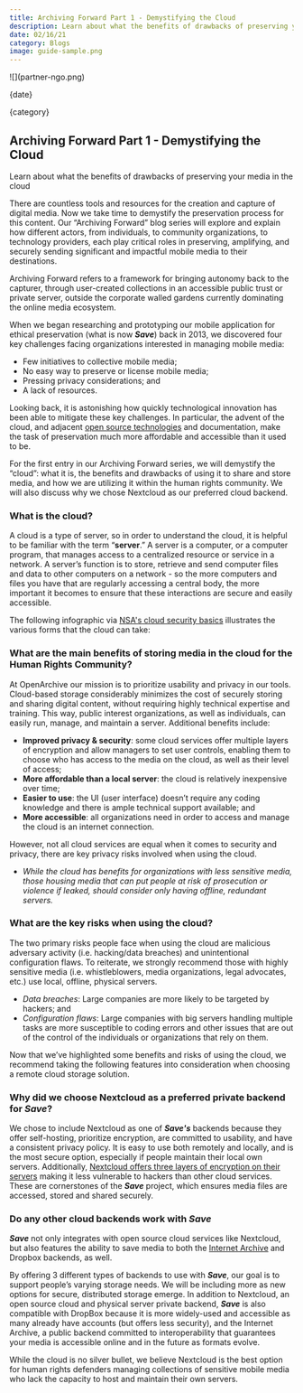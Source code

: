 ```yaml
---
title: Archiving Forward Part 1 - Demystifying the Cloud
description: Learn about what the benefits of drawbacks of preserving your media in the cloud
date: 02/16/21
category: Blogs
image: guide-sample.png
---
```



<ArticleHeaderSection>
![](partner-ngo.png)

{date}

{category}

## Archiving Forward Part 1 - Demystifying the Cloud

Learn about what the benefits of drawbacks of preserving your media in the cloud

</ArticleHeaderSection>
<ContentSection>

There are countless tools and resources for the creation and capture of digital media. Now we take time to demystify the preservation process for this content. Our “Archiving Forward” blog series will explore and explain how different actors, from individuals, to community organizations, to technology providers, each play critical roles in preserving, amplifying, and securely sending significant and impactful mobile media to their destinations.

Archiving Forward refers to a framework for bringing autonomy back to the capturer, through user-created collections in an accessible public trust or private server, outside the corporate walled gardens currently dominating the online media ecosystem.

[](021521_CloudSolutions_Quote.png)

When we began researching and prototyping our mobile application for ethical preservation (what is now **_Save_**) back in 2013, we discovered four key challenges facing organizations interested in managing mobile media:

- Few initiatives to collective mobile media;
- No easy way to preserve or license mobile media;
- Pressing privacy considerations; and
- A lack of resources.

Looking back, it is astonishing how quickly technological innovation has been able to mitigate these key challenges. In particular, the advent of the cloud, and adjacent [open source technologies](https://opensource.com/resources/what-open-source) and documentation, make the task of preservation much more affordable and accessible than it used to be.

For the first entry in our Archiving Forward series, we will demystify the “cloud”: what it is, the benefits and drawbacks of using it to share and store media, and how we are utilizing it within the human rights community. We will also discuss why we chose Nextcloud as our preferred cloud backend.

### What is the cloud?

A cloud is a type of server, so in order to understand the cloud, it is
helpful to be familiar with the term “**server**.” A server is a computer,
or a computer program, that manages access to a centralized resource or
service in a network. A server’s function is to store, retrieve and send
computer files and data to other computers on a network - so the more
computers and files you have that are regularly accessing a central body, the
more important it becomes to ensure that these interactions are secure and
easily accessible.

The following infographic via [NSA's cloud security basics](https://media.defense.gov/2019/Jul/16/2002158059/-1/-1/0/CSI-CLOUD-SECURITY-BASICS.PDF?mod=article_inline) illustrates the various forms that the cloud can take:

[](021521_CloudSolutions_Forms.png)

### What are the main benefits of storing media in the cloud for the Human Rights Community?

At OpenArchive our mission is to prioritize usability and privacy in our tools. Cloud-based storage considerably minimizes the cost of securely storing and sharing digital content, without requiring highly technical expertise and training. This way, public interest organizations, as well as individuals, can easily run, manage, and maintain a server. Additional benefits include:

- **Improved privacy & security**: some cloud services offer multiple layers of encryption and allow managers to set user controls, enabling them to choose who has access to the media on the cloud, as well as their level of access;
- **More affordable than a local server**: the cloud is relatively inexpensive over time;
- **Easier to use**: the UI (user interface) doesn’t require any coding knowledge and there is ample technical support available; and
- **More accessible**: all organizations need in order to access and manage the cloud is an internet connection.

However, not all cloud services are equal when it comes to security and privacy, there are key privacy risks involved when using the cloud.

- _While the cloud has benefits for organizations with less sensitive media, those housing media that can put people at risk of prosecution or violence if leaked, should consider only having offline, redundant servers._

[](021521_CloudSolutions_Benefits_vs_Risks.png)

### What are the key risks when using the cloud?

The two primary risks people face when using the cloud are malicious adversary activity (i.e. hacking/data breaches) and unintentional configuration flaws. To reiterate, we strongly recommend those with highly sensitive media (i.e. whistleblowers, media organizations, legal advocates, etc.) use local, offline, physical servers.

- _Data breaches_: Large companies are more likely to be targeted by hackers; and
- _Configuration flaws_: Large companies with big servers handling multiple tasks are more susceptible to coding errors and other issues that are out of the control of the individuals or organizations that rely on them.

Now that we’ve highlighted some benefits and risks of using the cloud, we recommend taking the following features into consideration when choosing a remote cloud storage solution.

[](021521_CloudSolutions_Recommendations.png)

### Why did we choose Nextcloud as a preferred private backend for **_Save_**?

We chose to include Nextcloud as one of **_Save's_** backends because they offer self-hosting, prioritize encryption, are committed to usability, and have a consistent privacy policy. It is easy to use both remotely and locally, and is the most secure option, especially if people maintain their local own servers. Additionally, [Nextcloud offers three layers of encryption on their servers](https://nextcloud.com/encryption/) making it less vulnerable to hackers than other cloud services. These are cornerstones of the **_Save_** project, which ensures media files are accessed, stored and shared securely.

### Do any other cloud backends work with **_Save_**

**_Save_** not only integrates with open source cloud services like Nextcloud, but also features the ability to save media to both the [Internet Archive](https://archive.org/) and Dropbox backends, as well.

By offering 3 different types of backends to use with **_Save_**, our goal is to support people’s varying storage needs. We will be including more as new options for secure, distributed storage emerge. In addition to Nextcloud, an open source cloud and physical server private backend, **_Save_** is also compatible with DropBox because it is more widely-used and accessible as many already have accounts (but offers less security), and the Internet Archive, a public backend committed to interoperability that guarantees your media is accessible online and in the future as formats evolve.

While the cloud is no silver bullet, we believe Nextcloud is the best option for human rights defenders managing collections of sensitive mobile media who lack the capacity to host and maintain their own servers.

</ContentSection>
